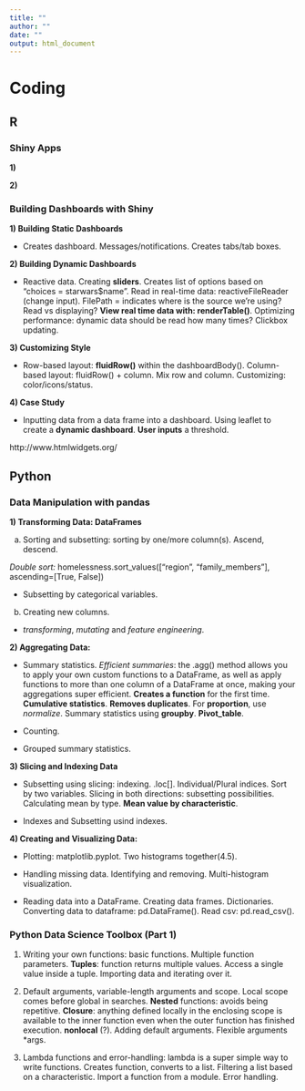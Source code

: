 ---
title: ""
author: ""
date: ""
output: html_document
---
# Coding{.tabset}

## R{.tabset}

### Shiny Apps

**1)**

**2)** 

### Building Dashboards with Shiny

**1) Building Static Dashboards** 

- Creates dashboard. Messages/notifications. Creates tabs/tab boxes. 

**2) Building Dynamic Dashboards**

- Reactive data. Creating **sliders**. Creates list of options based on "choices = starwars$name". Read in real-time data: reactiveFileReader (change input). FilePath = indicates where is the source we're using? Read vs displaying? **View real time data with: renderTable()**. Optimizing performance: dynamic data should be read how many times? Clickbox updating.

**3) Customizing Style**

- Row-based layout: **fluidRow()** within the dashboardBody(). Column-based layout: fluidRow() + column. Mix row and column. Customizing: color/icons/status.

**4) Case Study**

- Inputting data from a data frame into a dashboard. Using leaflet to create a **dynamic dashboard**. **User inputs** a threshold. 

http://www.htmlwidgets.org/

## Python{.tabset}

### **Data Manipulation with pandas**

**1) Transforming Data: DataFrames**

a) Sorting and subsetting: sorting by one/more column(s). Ascend, descend.

*Double sort:* homelessness.sort_values(["region", "family_members"], ascending=[True, False])

- Subsetting by categorical variables.
  
b) Creating new columns.
  
- *transforming*, *mutating* and *feature engineering*. 
  
**2) Aggregating Data:**

- Summary statistics. *Efficient summaries*: the .agg() method allows you to apply your own custom functions to a DataFrame, as well as apply functions to more than one column of a DataFrame at once, making your aggregations super efficient. **Creates a function** for the first time. **Cumulative statistics**. **Removes duplicates**. For **proportion**, use *normalize*. Summary statistics using **groupby**. **Pivot_table**.
    
- Counting.
    
- Grouped summary statistics.
    
**3) Slicing and Indexing Data**

- Subsetting using slicing: indexing. .loc[]. Individual/Plural indices. Sort by two variables. Slicing in both directions: subsetting possibilities. Calculating mean by type. **Mean value by characteristic**.
    
- Indexes and Subsetting usind indexes.
    
**4) Creating and Visualizing Data:**

- Plotting: matplotlib.pyplot. Two histograms together(4.5).
    
- Handling missing data. Identifying and removing. Multi-histogram visualization.
    
- Reading data into a DataFrame. Creating data frames. Dictionaries. Converting data to dataframe: pd.DataFrame(). Read csv: pd.read_csv().













### **Python Data Science Toolbox (Part 1)**

1) Writing your own functions: basic functions. Multiple function parameters. **Tuples**: function returns multiple values. Access a single value inside a tuple. Importing data and iterating over it.

2) Default arguments, variable-length arguments and scope. Local scope comes before global in searches. **Nested** functions: avoids being repetitive. **Closure**: anything defined locally in the enclosing scope is available to the inner function even when the outer function has finished execution. **nonlocal** (?). Adding default arguments. Flexible arguments *args.

3) Lambda functions and error-handling: lambda is a super simple way to write functions. Creates function, converts to a list. Filtering a list based on a characteristic. Import a function from a module. Error handling. 




